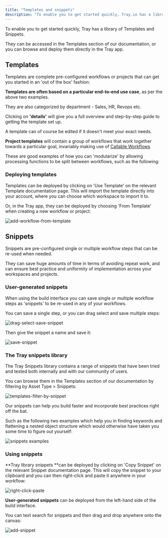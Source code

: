 ```yaml
---
title: "Templates and snippets"
description: "To enable you to get started quickly, Tray.io has a library of Templates and Snippets."
---
```


To enable you to get started quickly, Tray has a library of Templates and Snippets.

They can be accessed in the Templates section of our documentation, or you can browse and deploy them directly in the Tray app.

## Templates

Templates are complete pre-configured workflows or projects that can get you started in an 'out of the box' fashion:

**Templates are often based on a particular end-to-end use case**, as per the above two examples.

They are also categorized by department - Sales, HR, Revops etc.

Clicking on **'details'** will give you a full overview and step-by-step guide to getting the template set up.

A template can of course be edited if it doesn't meet your exact needs.

**Project templates** will contain a group of workflows that work together towards a particular goal, invariably making use of [Callable Workflows](#)

These are good examples of how you can 'modularize' by allowing processing functions to be split between workflows, such as the following:

### Deploying templates

Templates can be deployed by clicking on 'Use Template' on the relevant Template documentation page. This will import the template directly into your account, where you can choose which workspace to import it to.

Or, in the Tray app, they can be deployed by choosing 'From Template' when creating a new workflow or project:

![add-workflow-from-template](/images/platform/automation-integration/building-workflows/shortcuts/snippets/3nIBnFtAkwL572TchZGuN2_add-workflow-from-template.png)

## Snippets

Snippets are pre-configured single or multiple workflow steps that can be re-used when needed.

They can save huge amounts of time in terms of avoiding repeat work, and can ensure best practice and uniformity of implementation across your workspaces and projects.

### User-generated snippets

When using the build interface you can save single or multiple workflow steps as 'snippets' to be re-used in any of your workflows.

You can save a single step, or you can drag select and save multiple steps:

![drag-select-save-snippet](/images/platform/automation-integration/building-workflows/shortcuts/snippets/VN5aUD1gD7Ny4RKhnALGi_drag-select-save-snippet.png)

Then give the snippet a name and save it:

![save-snippet](/images/platform/automation-integration/building-workflows/shortcuts/snippets/5o4qs00OxkYycFgmsehPhJ_save-snippet.png)

### The Tray snippets library

The Tray Snippets library contains a range of snippets that have been tried and tested both internally and with our community of users.

You can browse them in the Templates section of our documentation by filtering by Asset Type > Snippets:

![templates-filter-by-snippet](/images/platform/automation-integration/building-workflows/shortcuts/snippets/1bHnbGAVW3vicRUtr13jim_templates-filter-by-snippet.png)

Our snippets can help you build faster and incorporate best practices right off the bat.

Such as the following two examples which help you in finding keywords and flattening a nested object structure which would otherwise have taken you some time to figure out yourself:

![snippets examples](/images/platform/automation-integration/building-workflows/shortcuts/snippets/3EX0kr2YcIITYj9Imj0v6v_snippets.png)

### Using snippets

**Tray library snippets **can be deployed by clicking on 'Copy Snippet' on the relevant Snippet documentation page. This will copy the snippet to your clipboard and you can then right-click and paste it anywhere in your workflow:

![right-click-paste](/images/platform/automation-integration/building-workflows/shortcuts/snippets/1ePcREOYH3asRSlke4Y1DH_right-click-paste.png)

**User-generated snippets** can be deployed from the left-hand side of the build interface.

You can text search for snippets and then drag and drop anywhere onto the canvas:

![add-snippet](/images/platform/automation-integration/building-workflows/shortcuts/snippets/3vXlWTeKdw35m2J8GB25S5_deploy-snippet.png)
